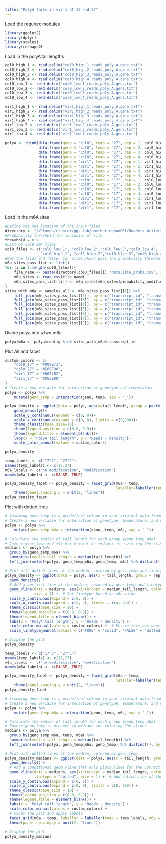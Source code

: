 ```yaml
---
title: "PolyA tails in vir 1 at 17 and 27"
---
```

Load the required modules
```r
library(ggplot2)
library(dplyr)
library(scales)
library(reshape2)
```
Load in the polyA tail lengths
```r
col0_high_1 <- read.delim("col0_high_1_reads_poly_A.gene.txt")
col0_high_2 <- read.delim("col0_high_2_reads_poly_A.gene.txt")
col0_high_3 <- read.delim("col0_high_3_reads_poly_A.gene.txt")
col0_high_4 <- read.delim("col0_high_4_reads_poly_A.gene.txt")
col0_low_1 <- read.delim("col0_low_1_reads_poly_A.gene.txt")
col0_low_2 <- read.delim("col0_low_2_reads_poly_A.gene.txt")
col0_low_3 <- read.delim("col0_low_3_reads_poly_A.gene.txt")
col0_low_4 <- read.delim("col0_low_4_reads_poly_A.gene.txt")
```

```r
vir1_high_1 <- read.delim("vir1_high_1_reads_poly_A.gene.txt")
vir1_high_2 <- read.delim("vir1_high_2_reads_poly_A.gene.txt")
vir1_high_3 <- read.delim("vir1_high_3_reads_poly_A.gene.txt")
vir1_high_4 <- read.delim("vir1_high_4_reads_poly_A.gene.txt")
vir1_low_2 <- read.delim("vir1_low_2_reads_poly_A.gene.txt")
vir1_low_3 <- read.delim("vir1_low_3_reads_poly_A.gene.txt")
vir1_low_4 <- read.delim("vir1_low_4_reads_poly_A.gene.txt")
```
```r
polya <- rbind(data.frame(geno = "col0", temp = "27", rep = 1, col0_high_1),
               data.frame(geno = "col0", temp = "27", rep = 2, col0_high_2),
               data.frame(geno = "col0", temp = "27", rep = 3, col0_high_3),
               data.frame(geno = "col0", temp = "27", rep = 4, col0_high_4),
               data.frame(geno = "vir1", temp = "27", rep = 1, vir1_high_1),
               data.frame(geno = "vir1", temp = "27", rep = 2, vir1_high_2),
               data.frame(geno = "vir1", temp = "27", rep = 3, vir1_high_3),
               data.frame(geno = "vir1", temp = "27", rep = 4, vir1_high_4),
               data.frame(geno = "col0", temp = "17", rep = 1, col0_low_1),
               data.frame(geno = "col0", temp = "17", rep = 2, col0_low_2),
               data.frame(geno = "col0", temp = "17", rep = 3, col0_low_3),
               data.frame(geno = "col0", temp = "17", rep = 4, col0_low_4),
               data.frame(geno = "vir1", temp = "17", rep = 2, vir1_low_2),
               data.frame(geno = "vir1", temp = "17", rep = 3, vir1_low_3),
               data.frame(geno = "vir1", temp = "17", rep = 4, vir1_low_4))
```

Load  in the m6A sites
```r
#Define the the location of the input files
directory <- "/Volumes/cluster/ggs_lab/cmetheringham001/Readers_Writers/m6Anet/data/m6anet"
#Probability threshold for inclusion of site
threshold = 0.9
#List of col0 m6A files
col0_files <- c("col0_low_1", "col0_low_2","col0_low_3","col0_low_4",
                "col0_high_1", "col0_high_2","col0_high_3","col0_high_4")
#Get the files and filter for sites which pass the probability threshold
m6a_sites_pass_list <- list()
for (i in 1:length(col0_files)){
    file_name <- paste(directory,col0_files[i],"data.site_proba.csv", sep ="/")
    m6a_sites <- read.csv(file_name)
    m6a_sites_pass_list[[i]] <- m6a_sites[m6a_sites$probability_modified > threshold,]
}
sites_with_m6a <- samples_all <- m6a_sites_pass_list[[1]] %>%
    full_join(m6a_sites_pass_list[[2]], by = c("transcript_id", "transcript_position", "kmer")) %>%
    full_join(m6a_sites_pass_list[[3]], by = c("transcript_id", "transcript_position", "kmer")) %>%
    full_join(m6a_sites_pass_list[[4]], by = c("transcript_id", "transcript_position", "kmer")) %>%
    full_join(m6a_sites_pass_list[[5]], by = c("transcript_id", "transcript_position", "kmer")) %>%
    full_join(m6a_sites_pass_list[[6]], by = c("transcript_id", "transcript_position", "kmer")) %>%
    full_join(m6a_sites_pass_list[[7]], by = c("transcript_id", "transcript_position", "kmer")) %>%
    full_join(m6a_sites_pass_list[[8]], by = c("transcript_id", "transcript_position", "kmer"))
```
Divide polya into w/wo m6a
```r
polya$m6a <- polya$contig %in% sites_with_m6a$transcript_id
```

Plot All and facet
```r
custom_colors <- c(
    "col0_17" = "#009E73",  
    "col0_27" = "#E69F00",  
    "vir1_17" = "#0072B2", 
    "vir1_27" = "#D55E00"   
)
# Create a new variable for interaction of genotype and temperature
polya <- polya %>%
    mutate(geno_temp = interaction(geno, temp, sep = "_"))

polya_density <- ggplot(data = polya, aes(x=tail_length, group = paste(rep, geno), colour = geno_temp))+
    geom_density()+
    scale_y_continuous(expand = c(0, 0))+
    scale_x_continuous(expand = c(0, 0), limits = c(0,200))+
    theme_classic(base_size=18)+
    theme(legend.position = c(0.8, 0.9))+
    theme(legend.title = element_blank())+
    labs(x = "PolyA tail length", y = "Reads - density")+
    scale_color_manual(values = custom_colors)

polya_density
```


```r
temp_labels <- c("17°C", "27°C")
names(temp_labels) <- c(17,27)
m6a_labels <- c("no modification", "modification")
names(m6a_labels) <- c(FALSE, TRUE)

polya_density_facet <- polya_density + facet_grid(m6a ~ temp,
                                                  labeller=labeller(temp = temp_labels, m6a = m6a_labels))+
    theme(panel.spacing.y = unit(2, "lines"))
polya_density_facet
```


Plot with dotted lines

```r
# Assuming geno_temp is a predefined column in your original data frame (polya)
# Create a new variable for interaction of genotype, temperature, and m6a
polya <- polya %>%
    mutate(geno_temp_m6a = interaction(geno, temp, m6a, sep = "_"))

# Calculate the median of tail_length for each group (geno_temp_m6a)
# Ensure geno_temp and m6a are present in medians for coloring the vlines and linetypes
medians <- polya %>%
  group_by(geno_temp_m6a) %>%
  summarise(median_tail_length = median(tail_length)) %>%
  left_join(select(polya, geno_temp_m6a, geno_temp, m6a) %>% distinct(), by = "geno_temp_m6a")

# Plot with dotted lines at the median, colored by geno_temp and linetype determined by m6a
polya_density <- ggplot(data = polya, aes(x = tail_length, group = rep, colour = geno_temp)) +
  geom_density() +
  # Add a vertical line at the median, colored by geno_temp and linetype based on m6a
  geom_vline(data = medians, aes(xintercept = median_tail_length, colour = geno_temp, linetype = as.factor(m6a)), 
             size = 1) +  # Set linetype based on m6a value
  scale_y_continuous(expand = c(0, 0)) +
  scale_x_continuous(expand = c(0, 0), limits = c(0, 200)) +
  theme_classic(base_size = 18) +
  theme(legend.position = c(0.8, 0.9)) +
  theme(legend.title = element_blank()) +
  labs(x = "PolyA tail length", y = "Reads - density") +
  scale_color_manual(values = custom_colors) +  # Ensure this has your desired color palette
  scale_linetype_manual(values = c("TRUE" = "solid", "FALSE" = "dotted"))  # Adjust linetype based on m6a (TRUE=solid, FALSE=dotted)

# Display the plot
polya_density
```

```r
temp_labels <- c("17°C", "27°C")
names(temp_labels) <- c(17,27)
m6a_labels <- c("no modification", "modification")
names(m6a_labels) <- c(FALSE, TRUE)

polya_density_facet <- polya_density + facet_grid(m6a ~ temp,
                                                  labeller=labeller(temp = temp_labels, m6a = m6a_labels))+
    theme(panel.spacing.y = unit(2, "lines"))
polya_density_facet
```
```r
# Assuming geno_temp is a predefined column in your original data frame (polya)
# Create a new variable for interaction of genotype, temperature, and m6a
polya <- polya %>%
    mutate(geno_temp_m6a = interaction(geno, temp, m6a, sep = "_"))

# Calculate the median of tail_length for each group (geno_temp_m6a)
# Ensure geno_temp is present in medians for coloring the vlines
medians <- polya %>%
  group_by(geno_temp_m6a, temp, m6a) %>%
  summarise(median_tail_length = median(tail_length)) %>%
  left_join(select(polya, geno_temp_m6a, geno_temp) %>% distinct(), by = "geno_temp_m6a")

# Plot with dotted lines at the median, colored by geno_temp
polya_density_medians <- ggplot(data = polya, aes(x = tail_length, group = rep, colour = geno_temp_m6a)) +
  geom_density() +
  # Add a conditional geom_vline that only plots lines for the correct temp and m6a combinations
  geom_vline(data = medians, aes(xintercept = median_tail_length, colour = geno_temp), 
             linetype = "dotted", size = 1) +  # Add dotted line at the median
  scale_y_continuous(expand = c(0, 0)) +
  scale_x_continuous(expand = c(0, 0), limits = c(0, 200)) +
  theme_classic(base_size = 18) +
  theme(legend.position = c(0.8, 0.9)) +
  theme(legend.title = element_blank()) +
  labs(x = "PolyA tail length", y = "Reads - density") +
  scale_color_manual(values = custom_colors) +
  # Facet the plot and apply labels
  facet_grid(m6a ~ temp, labeller = labeller(temp = temp_labels, m6a = m6a_labels)) +
  theme(panel.spacing.y = unit(2, "lines"))

# Display the plot
polya_density_medians

```

